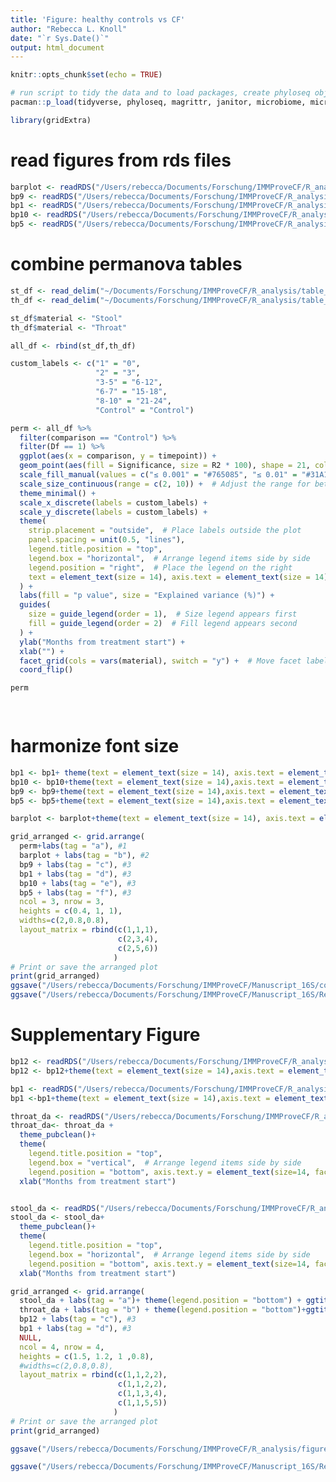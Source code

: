 ```yaml
---
title: 'Figure: healthy controls vs CF'
author: "Rebecca L. Knoll"
date: "`r Sys.Date()`"
output: html_document
---
```


```r
knitr::opts_chunk$set(echo = TRUE)
```

```r
# run script to tidy the data and to load packages, create phyloseq object (ps_clean) and load libraries
pacman::p_load(tidyverse, phyloseq, magrittr, janitor, microbiome, microViz, knitr, lubridate, naniar, readxl, ggplot2, ggpubr, ggalluvial, metadeconfoundR)

library(gridExtra)
```

# read figures from rds files

```r
barplot <- readRDS("/Users/rebecca/Documents/Forschung/IMMProveCF/R_analysis/figures/effectSize_sorted_barplot_stool_Controls_V1.rds")
bp9 <- readRDS("/Users/rebecca/Documents/Forschung/IMMProveCF/R_analysis/figures/zScore_st_Proteobacteria.rds")
bp1 <- readRDS("/Users/rebecca/Documents/Forschung/IMMProveCF/R_analysis/figures/zScore_st_Escherichia.rds")
bp10 <- readRDS("/Users/rebecca/Documents/Forschung/IMMProveCF/R_analysis/figures/zScore_st_Firnicutes.rds")
bp5 <- readRDS("/Users/rebecca/Documents/Forschung/IMMProveCF/R_analysis/figures/zScore_st_Ruminococcacae.rds")

```

# combine permanova tables
```r

st_df <- read_delim("~/Documents/Forschung/IMMProveCF/R_analysis/table_outputs/PERMANOVA_timepoints_stool.csv")
th_df <- read_delim("~/Documents/Forschung/IMMProveCF/R_analysis/table_outputs/PERMANOVA_timepoints_throat.csv")

st_df$material <- "Stool"
th_df$material <- "Throat"

all_df <- rbind(st_df,th_df)

custom_labels <- c("1" = "0", 
                   "2" = "3", 
                   "3-5" = "6-12", 
                   "6-7" = "15-18", 
                   "8-10" = "21-24", 
                   "Control" = "Control")

perm <- all_df %>% 
  filter(comparison == "Control") %>% 
  filter(Df == 1) %>% 
  ggplot(aes(x = comparison, y = timepoint)) +
  geom_point(aes(fill = Significance, size = R2 * 100), shape = 21, color = "black") +
  scale_fill_manual(values = c("≤ 0.001" = "#765085", "≤ 0.01" = "#31A1B3FF", "≤ 0.05" = "#B9A8D0", "ns" = "grey")) +
  scale_size_continuous(range = c(2, 10)) +  # Adjust the range for better visualization
  theme_minimal() +
  scale_x_discrete(labels = custom_labels) +
  scale_y_discrete(labels = custom_labels) +
  theme(
    strip.placement = "outside",  # Place labels outside the plot
    panel.spacing = unit(0.5, "lines"), 
    legend.title.position = "top", 
    legend.box = "horizontal",  # Arrange legend items side by side
    legend.position = "right",  # Place the legend on the right
    text = element_text(size = 14), axis.text = element_text(size = 14), strip.text = element_text(size = 16), legend.text = element_text(size = 14) 
  ) +
  labs(fill = "p value", size = "Explained variance (%)") +
  guides(
    size = guide_legend(order = 1),  # Size legend appears first
    fill = guide_legend(order = 2)  # Fill legend appears second
  ) +
  ylab("Months from treatment start") +
  xlab("") +
  facet_grid(cols = vars(material), switch = "y") +  # Move facet labels to the right
  coord_flip()

perm

  
```

# harmonize font size
```r
bp1 <- bp1+ theme(text = element_text(size = 14), axis.text = element_text(size = 14),strip.text = ggtext::element_markdown(size = 14, face = "italic"))+ylab("")+xlab("")
bp10 <- bp10+theme(text = element_text(size = 14),axis.text = element_text(size = 14), strip.text = ggtext::element_markdown(size = 14, face = "italic"))+xlab("Months from treatment start")
bp9 <- bp9+theme(text = element_text(size = 14),axis.text = element_text(size = 14), strip.text = ggtext::element_markdown(size = 14, face = "italic"))+xlab("")
bp5 <- bp5+theme(text = element_text(size = 14),axis.text = element_text(size = 14), strip.text = ggtext::element_markdown(size = 14, face = "italic"))+ylab("")+xlab("Months from treatment start")

barplot <- barplot+theme(text = element_text(size = 14), axis.text = element_text(size = 14))
```

```r
grid_arranged <- grid.arrange(
  perm+labs(tag = "a"), #1
  barplot + labs(tag = "b"), #2
  bp9 + labs(tag = "c"), #3
  bp1 + labs(tag = "d"), #3
  bp10 + labs(tag = "e"), #3
  bp5 + labs(tag = "f"), #3
  ncol = 3, nrow = 3,
  heights = c(0.4, 1, 1),
  widths=c(2,0.8,0.8),
  layout_matrix = rbind(c(1,1,1),
                        c(2,3,4),
                        c(2,5,6))
                       )
# Print or save the arranged plot
print(grid_arranged)
ggsave("/Users/rebecca/Documents/Forschung/IMMProveCF/Manuscript_16S/control_vsCf_figure.png",grid_arranged, dpi = 300, width = 16, height = 12)
ggsave("/Users/rebecca/Documents/Forschung/IMMProveCF/Manuscript_16S/Revision/pdf_figures/figure5.pdf",grid_arranged, dpi = 300, width = 16, height = 12)
```

# Supplementary Figure
```r
bp12 <- readRDS("/Users/rebecca/Documents/Forschung/IMMProveCF/R_analysis/figures/IQR-Z-scores_sig_throat_Actinobacteriota.rds")
bp12 <- bp12+theme(text = element_text(size = 14),axis.text = element_text(size = 14), strip.text = ggtext::element_markdown(size = 14, face = "italic"))+xlab("Months from treatment start")

bp1 <- readRDS("/Users/rebecca/Documents/Forschung/IMMProveCF/R_analysis/figures/IQR-Z-scores_sig_throat_Rothia.rds")
bp1 <-bp1+theme(text = element_text(size = 14),axis.text = element_text(size = 14), strip.text = ggtext::element_markdown(size = 14, face = "italic"))+ylab("")+xlab("Months from treatment start")

throat_da <- readRDS("/Users/rebecca/Documents/Forschung/IMMProveCF/R_analysis/figures/relAb_cuneiform_plot_throat_Controls.rds")
throat_da<- throat_da + 
  theme_pubclean()+ 
  theme(
    legend.title.position = "top", 
    legend.box = "vertical",  # Arrange legend items side by side
    legend.position = "bottom", axis.text.y = element_text(size=14, face = "italic"), axis.text.x = element_text(size=14), axis.title = element_text(size=14), legend.text =  element_text(size=14),legend.title =  element_text(size=14))+
  xlab("Months from treatment start")


stool_da <- readRDS("/Users/rebecca/Documents/Forschung/IMMProveCF/R_analysis/figures/relAb_cuneiform_plot_stool_Controls.rds")
stool_da <- stool_da+ 
  theme_pubclean()+ 
  theme(
    legend.title.position = "top", 
    legend.box = "horizontal",  # Arrange legend items side by side
    legend.position = "bottom", axis.text.y = element_text(size=14, face = "italic"), axis.text.x = element_text(size=14), axis.title = element_text(size=14), legend.text =  element_text(size=14),legend.title =  element_text(size=14))+
  xlab("Months from treatment start")

grid_arranged <- grid.arrange(
  stool_da + labs(tag = "a")+ theme(legend.position = "bottom") + ggtitle("Stool"), #1
  throat_da + labs(tag = "b") + theme(legend.position = "bottom")+ggtitle("Throat"), #2
  bp12 + labs(tag = "c"), #3
  bp1 + labs(tag = "d"), #3
  NULL,
  ncol = 4, nrow = 4,
  heights = c(1.5, 1.2, 1 ,0.8),
  #widths=c(2,0.8,0.8),
  layout_matrix = rbind(c(1,1,2,2),
                        c(1,1,2,2),
                        c(1,1,3,4),
                        c(1,1,5,5))
                       )
# Print or save the arranged plot
print(grid_arranged)

ggsave("/Users/rebecca/Documents/Forschung/IMMProveCF/R_analysis/figures/SuppFigure_HealthvsCF.png",grid_arranged, width = 16, height = 20)

ggsave("/Users/rebecca/Documents/Forschung/IMMProveCF/Manuscript_16S/Revision/pdf_figures/supp_fig6.pdf",grid_arranged, width = 16, height = 20)
```

